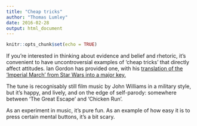 ```yaml
---
title: "Cheap tricks"
author: "Thomas Lumley"
date: 2016-02-28
output: html_document
---
```


```r
knitr::opts_chunk$set(echo = TRUE)
```

 If you’re interested in thinking about evidence and belief and rhetoric, it’s convenient to have uncontroversial examples of ‘cheap tricks’ that directly affect attitudes. Ian Gordon has provided one, with his [translation of the ‘Imperial March’ from Star Wars into a major key.](https://soundcloud.com/laztozia/vaders-redemption-the-imperial-march-in-a-major-key)

The tune is recognisably still film music by John Williams in a military style, but it’s happy, and lively, and on the edge of self-parody: somewhere between ‘The Great Escape’ and ‘Chicken Run’.

As an experiment in music, it’s pure fun. As an example of how easy it is to press certain mental buttons, it’s a bit scary. 
